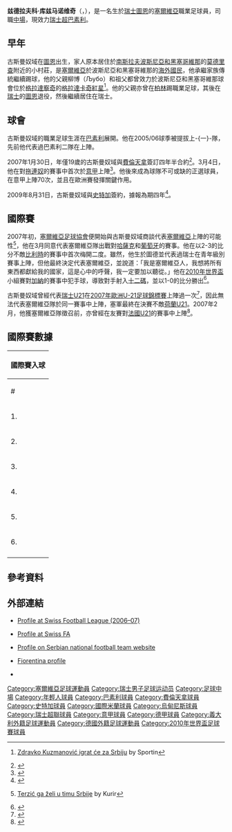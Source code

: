 {{noteta|G1=足球|G2=意甲|G3=德甲
|T=zh-hans:兹德拉夫科·库兹马诺维奇;zh-hk:茲德拉夫科·古斯曼奴域;zh-tw:茲德拉夫科·庫茲馬諾維奇;
|1=zh-hans:兹德拉夫科·库兹马诺维奇;zh-hk:茲德拉夫科·古斯曼奴域;zh-tw:茲德拉夫科·庫茲馬諾維奇;
|2=zh-hans:库兹马诺维;zh-hk:古斯曼奴域;zh-tw:庫茲馬諾維奇;
|3=zh-hans:巴塞尔;zh-hk:巴素利;zh-tw:巴塞爾;
|4=zh-cn:贝尔格莱德; zh-tw:貝爾格勒; zh-hk:貝爾格萊德;
}}
{{Infobox football biography
| name           = 兹德拉夫科·库兹马诺维奇<br />''Zdravko Kuzmanović''
| image          = Zdravko kuzmanovic2012.jpg
| image_size     = 180px
| fullname       = Zdravko Kuzmanović
| birth_date     = {{Birth date and age|1987|09|22|df=y}}
| birth_place    = 瑞士[[圖恩|圖恩]]
| height         = {{convert|1.86|m|ftin|0|abbr=on}}
| currentclub    = [[巴塞爾足球俱樂部|巴塞爾]]
| clubnumber     = 8
| position             = [[中場|中場]]
| youthyears1          = 1994–2001 |youthclubs1 = {{Link-en|迪倫馬特足球會|FC Dürrenast|迪倫馬特}}
| youthyears2          = 2001–2003 |youthclubs2 = [[年輕人足球會|年輕人]]
| youthyears3          = 2003–2005 |youthclubs3 = [[巴塞爾足球俱樂部|巴塞爾]]
| years1 = 2005–2007 | clubs1 = [[巴塞爾足球俱樂部|巴塞爾]]                          | caps1 = 34 | goals1 = 4
| years2 = 2005      | clubs2 = → [[巴塞爾足球俱樂部|巴塞爾II]]     | caps2 = 12 | goals2 = 2
| years3 = 2007–2009 | clubs3 = [[佛罗伦萨足球俱乐部|佛罗伦萨]]         | caps3 = 70 | goals3 = 3
| years4 = 2009–2013 | clubs4 = [[斯图加特体育俱乐部|斯图加特]]                     | caps4 = 96 | goals4 = 17
| years5 = 2013–2015 | clubs5 = [[国际米兰足球俱乐部|国际米兰]]                       | caps5 = 42 | goals5 = 0
| years6 = 2015–     | clubs6 = [[巴塞爾足球俱樂部|巴塞爾]]                          | caps6 = 12 | goals6 = 0
| years7 = 2016      | clubs7 = → [[乌迪内斯足球俱乐部|乌迪内斯]]   | caps7 = 16 | goals7 = 0
| years8 = 2016–2018     | clubs8 = → [[馬拉加足球俱樂部|馬拉加]]         | caps8 = 12  | goals8 = 0
| nationalyears1 = 2006–2007 | nationalteam1 = [[瑞士21歲以下國家足球隊|瑞士U21]] | nationalcaps1 = 4 | nationalgoals1 = 0
| nationalyears2 = 2007–2014 | nationalteam2 = [[塞爾維亞國家足球隊|塞爾維亞]]                          | nationalcaps2 = 50 | nationalgoals2 = 6
| pcupdate             = 2018年8月9日 (四) 02:48 (UTC)
| ntupdate             = 2015年7月1日 (三) 02:48 (UTC)
}}

'''兹德拉夫科·库兹马诺维奇'''（{{lang-sr|Здравко Кузмановић / Zdravko Kuzmanović}}，{{bd|1987年|9月22日|catIdx=Kuzmanović, Zdravko}}），是一名生於[[瑞士|瑞士]][[圖恩|圖恩]]的[[塞爾維亞|塞爾維亞]]職業足球員，司職[[中場|中場]]，現效力[[瑞士超|瑞士超]][[巴素利足球會|巴素利]]。

==早年==
古斯曼奴域在[[圖恩|圖恩]]出生，家人原本居住於[[南斯拉夫社會主義聯邦共和國|南斯拉夫]][[波斯尼亞和黑塞哥維那|波斯尼亞和黑塞哥維那]]的[[莫德里查|莫德里查]]附近的小村莊，是[[波斯尼亞和黑塞哥維那的塞爾維亞人|塞爾維亞]]於波斯尼亞和黑塞哥維那的[[海外國民|海外國民]]，他承繼家族傳統繼續踢球，他的父親柳博（Љубо）和祖父都曾效力於波斯尼亞和黑塞哥維那球會位於[[格拉達察奇|格拉達察奇]]的[[格拉達卡奇紅星足球會|格拉達卡奇紅星]]<ref>{{bs icon}} [http://sportin.ba/tekst.aspx?id=4885 Zdravko Kuzmanović  igrat će za Srbiju ] {{Wayback|url=http://sportin.ba/tekst.aspx?id=4885 |date=20070316041041 }} by Sportin</ref>。他的父親亦曾在[[柏林|柏林]]踢職業足球，其後在[[瑞士|瑞士]]的[[圖恩足球會|圖恩]]退役，然後繼續居住在瑞士。

==球會==
古斯曼奴域的職業足球生涯在[[巴素利足球會|巴素利]]展開。他在2005/06球季被提拔上-{一}-隊，先前他代表過巴素利二隊在{{Link-en|瑞士足球甲一級聯賽|Swiss 1. Liga (football)|瑞士甲一}}上陣。

2007年1月30日，年僅19歲的古斯曼奴域與[[費倫天拿足球會|費倫天拿]]簽訂四年半合約<ref>{{cite news |url=http://www.acffiorentina.it/it/NewsDetail.aspx?Id=79982 |title=Acquisito Zdravko Kuzmanovic |publisher=ACF Fiorentina official website |language=it |archiveurl=https://web.archive.org/web/20070202030724/http://www.acffiorentina.it/it/NewsDetail.aspx?Id=79982 |archivedate=2007-02-02 |deadurl=yes |accessdate=2010-07-07 }}</ref>。3月4日，他在對[[拖連奴足球會|拖連奴]]的賽事中首次於[[意大利足球甲級聯賽|意甲]]上陣<ref>{{en}}{{cite web|title=Tactical Formation|work=Football-Lineups.com|url=http://www.football-lineups.com/games/?game=4474|accessdate=March 12, 2007|archive-date=2007-10-17|archive-url=https://web.archive.org/web/20071017044030/http://football-lineups.com/games/?game=4474|dead-url=no}}</ref>。他後來成為球隊不可或缺的正選球員，在意甲上陣70次，並且在歐洲賽發揮關鍵作用。

2009年8月31日，古斯曼奴域與[[史特加足球會|史特加]]簽約，據報為期四年<ref>{{en}}{{cite web|url=http://vfb.de/en/aktuell/news/2009/32885.php |title=VfB sign Zdravko Kuzmanovic |publisher=vfb.de |date=31 August 2009 |accessdate=31 August 2009 }}{{dead link|date=六月 2017 |bot=InternetArchiveBot }}</ref>。

==國際賽==
2007年初，[[塞爾維亞足球協會|塞爾維亞足球協會]]便開始與古斯曼奴域商談代表[[塞爾維亞國家足球隊|塞爾維亞]]上陣的可能性<ref>{{sr icon}} [http://arhiva.kurir-info.rs/Arhiva/2007/januar/16/SP-02-16012007.shtml Terzić ga želi u timu Srbije] {{Wayback|url=http://arhiva.kurir-info.rs/Arhiva/2007/januar/16/SP-02-16012007.shtml |date=20111005185414 }} by Kurir</ref>，他在3月同意代表塞爾維亞隊出戰對[[哈薩克國家足球隊|哈薩克]]和[[葡萄牙國家足球隊|葡萄牙]]的賽事。他在以2-3的比分不敵[[比利時國家足球隊|比利時]]的賽事中首次梅開二度。雖然，他生於圖德並代表過瑞士在青年級別賽事上陣，但他最終決定代表塞爾維亞，並說道：「我是塞爾維亞人，我想將所有東西都獻給我的國家，這是心中的呼聲，我一定要加以聽從。」他在[[2010年世界盃|2010年世界盃]]小組賽對[[加納國家足球隊|加納]]的賽事中犯手球，導致對手射入[[十二碼|十二碼]]，並以1-0的比分勝出<ref>{{en}}{{cite news|url=http://www.euro2008.uefa.com/news/kind=1/newsid=517507.html|title=Clemente calls on new recruits|date=2007-03-18|archivedate=2008-06-17|archiveurl=https://web.archive.org/web/20080617155636/http://www.euro2008.uefa.com/news/kind=1/newsid=517507.html|publisher=UEFA.com|deadurl=yes|accessdate=2010-07-07}}</ref>。

古斯曼奴域曾經代表[[瑞士21歲以下國家足球隊|瑞士U21]]在[[2007年歐洲U-21足球錦標賽|2007年歐洲U-21足球錦標賽]]上陣過一次<ref>{{en}}{{cite news |url=http://www.uefa.com/competitions/under21/history/season=2007/round=2238/match=84353/index.html |title=Dzemaili leaves Switzerland on brink |date=2006-09-01 |accessdate=2009-09-01 |publisher=UEFA.com |deadurl=yes |archiveurl=https://web.archive.org/web/20080309023637/http://www.uefa.com/competitions/under21/history/season%3D2007/round%3D2238/match%3D84353/index.html |archivedate=2008-03-09 }}</ref>，因此無法代表塞爾維亞隊於同一賽事中上陣，塞軍最終在決賽不敵[[荷蘭21歲以下國家足球隊|荷蘭U21]]。2007年2月，他獲塞爾維亞隊徵召前，亦曾經在友賽對[[法國21歲以下國家足球隊|法國U21]]的賽事中上陣<ref>{{cite news|url=http://www.fff.fr/selections/espoirs/actualite/358274.shtml|title=Les Bleuets s'imposent (4–0)|date=2007-02-07|accessdate=2009-12-07|publisher=FFF|language=fr|archive-date=2012-10-02|archive-url=https://web.archive.org/web/20121002234333/http://www.fff.fr/selections/espoirs/actualite/358274.shtml|dead-url=no}}</ref>。

==國際賽數據==
{| class="wikitable collapsible collapsed" style="font-size:90%"
|-
!colspan="7"|國際賽入球
|-
! # !! 日期 !! 地點 !! 對手 !! 結果 !! 入球 !! 性質
|-
| 1. || 2007年8月22日 || [[比利時|比利時]][[布魯塞爾|布魯塞爾]] || {{fb|Belgium}} || 2–3 || 2–'''1''' || [[2008年歐洲國家盃外圍賽|2008年歐國盃外圍賽]]
|-
| 2. || 2007年8月22日 || [[比利時|比利時]][[布魯塞爾|布魯塞爾]] || {{fb|Belgium}} || 2–3 || 3–'''2''' || [[2008年歐洲國家盃外圍賽|2008年歐國盃外圍賽]]
|-
| 3. || 2009年10月10日 || [[塞爾維亞|塞爾維亞]][[貝爾格萊德|貝爾格萊德]] ||{{fb|Romania}} || 5–0 || '''3'''–0 || [[2010年世界盃外圍賽_(歐洲區)|2010年世界盃外圍賽]]
|-
| 4. || 2010年3月3日 || [[阿爾及利亞|阿爾及利亞]][[阿爾及爾|阿爾及爾]] || {{fb|Algeria}} || 0–3 ||0–'''2''' || [[友賽|友賽]]
|-
| 5.  || 2011年9月6日 || [[塞爾維亞|塞爾維亞]][[貝爾格萊德|貝爾格萊德]] || {{fb|Faroe Islands}} || 3–1 || '''3'''–1 || [[2012年欧洲足球锦标赛预选赛|2012年歐國盃外圍賽]]
|-
| 6. || 2012年2月28日 || [[塞浦路斯|塞浦路斯]][[利馬索爾|利馬索爾]] || {{fb|Armenia}} || 0–2 || 0–'''1''' || [[友賽|友賽]]
|-
|}

==參考資料==
{{reflist}}

== 外部連結 ==
*{{de icon}}[http://www2.top11.ch/action.lasso?-search&-token=A.top11.3071&-database=Top11LN&-layout=lasso&-response=search/joueur.html&-op=eq&ID=3071 Profile at Swiss Football League (2006–07)]{{dead link|date=2017年11月 |bot=InternetArchiveBot |fix-attempted=yes }}
* {{de icon}}[http://www.football.ch/nm/de/U-21-telegramm.aspx?tg=1135101&t=41643&pid=18805 Profile at Swiss FA]
*{{sr icon}} [http://www.reprezentacija.rs/cgi-bin/index.pl?str=igraci&strana=Kuzmanovic_Zdravko Profile on Serbian national football team website] {{Wayback|url=http://www.reprezentacija.rs/cgi-bin/index.pl?str=igraci&strana=Kuzmanovic_Zdravko |date=20100530101502 }}
*{{it icon}}[http://it.violachannel.tv/dettaglio-players/items/Zdravko-Kuzmanovic Fiorentina profile]{{dead link|date=2017年11月 |bot=InternetArchiveBot |fix-attempted=yes }}
*{{en}}{{nfteams|22250}}

{{2010年世界盃足球賽塞爾維亞參賽名單}}

{{DEFAULTSORT:Kuzmanovic, Zdravko}}
[[Category:塞爾維亞足球運動員|Category:塞爾維亞足球運動員]]
[[Category:瑞士男子足球运动员|Category:瑞士男子足球运动员]]
[[Category:足球中場|Category:足球中場]]
[[Category:年輕人球員|Category:年輕人球員]]
[[Category:巴素利球員|Category:巴素利球員]]
[[Category:費倫天拿球員|Category:費倫天拿球員]]
[[Category:史特加球員|Category:史特加球員]]
[[Category:國際米蘭球員|Category:國際米蘭球員]]
[[Category:烏甸尼斯球員|Category:烏甸尼斯球員]]
[[Category:瑞士超聯球員|Category:瑞士超聯球員]]
[[Category:意甲球員|Category:意甲球員]]
[[Category:德甲球員|Category:德甲球員]]
[[Category:義大利外籍足球運動員|Category:義大利外籍足球運動員]]
[[Category:德國外籍足球運動員|Category:德國外籍足球運動員]]
[[Category:2010年世界盃足球賽球員|Category:2010年世界盃足球賽球員]]
